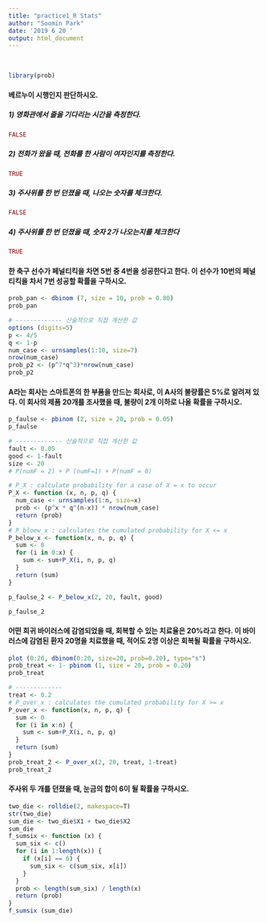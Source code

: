 ```yaml
---
title: "practice1_R Stats"
author: "Soomin Park"
date: '2019 6 20 '
output: html_document
---
```

<br> 
```r
library(prob)
```


#### 베르누이 시행인지 판단하시오.
##### 1) 영화관에서 줄을 기다리는 시간을 측정한다.  
```r
FALSE
```

##### 2) 전화가 왔을 때, 전화를 한 사람이 여자인지를 측정한다.
```r
TRUE
```

##### 3) 주사위를 한 번 던졌을 때, 나오는 숫자를 체크한다.
```r
FALSE
```

##### 4) 주사위를 한 번 던졌을 때, 숫자 2가 나오는지를 체크한다
```r
TRUE
```


#### 한 축구 선수가 페널티킥을 차면 5번 중 4번을 성공한다고 한다. 이 선수가 10번의 페널티킥을 차서 7번 성공할 확률을 구하시오.
```r
prob_pan <- dbinom (7, size = 10, prob = 0.80)
prob_pan

# ------------- 산술적으로 직접 계산한 값
options (digits=5)
p <- 4/5 
q <- 1-p
num_case <- urnsamples(1:10, size=7) 
nrow(num_case)
prob_p2 <- (p^7*q^3)*nrow(num_case)
prob_p2

```

#### A라는 회사는 스마트폰의 한 부품을 만드는 회사로, 이 A사의 불량률은 5%로 알려져 있다. 이 회사의 제품 20개를 조사했을 때, 불량이 2개 이하로 나올 확률을 구하시오.
```r
p_faulse <- pbinom (2, size = 20, prob = 0.05)
p_faulse

# ------------- 산술적으로 직접 계산한 값
fault <- 0.05
good <- 1-fault 
size <- 20
# P(numF = 2) + P (numF=1) + P(numF = 0)

# P_X : calculate probability for a case of X = x to occur
P_X <- function (x, n, p, q) {
  num_case <- urnsamples(1:n, size=x)
  prob <- (p^x * q^(n-x)) * nrow(num_case)
  return (prob)
}
# P_bloew_x : calculates the cumulated probability for X <= x  
P_below_x <- function(x, n, p, q) {
  sum <- 0
  for (i in 0:x) {
    sum <- sum+P_X(i, n, p, q)
  }
  return (sum)
}

p_faulse_2 <- P_below_x(2, 20, fault, good)

p_faulse_2
```


#### 어떤 희귀 바이러스에 감염되었을 때, 회복할 수 있는 치료율은 20%라고 한다. 이 바이러스에 감염된 환자 20명을 치료했을 때, 적어도 2명 이상은 회복될 확률을 구하시오.

```r
plot (0:20, dbinom(0:20, size=20, prob=0.20), type="s")
prob_treat <- 1- pbinom (1, size = 20, prob = 0.20)
prob_treat

# -------------
treat <- 0.2
# P_over_x : calculates the cumulated probability for X >= x  
P_over_x <- function(x, n, p, q) {
  sum <- 0
  for (i in x:n) {
    sum <- sum+P_X(i, n, p, q)
  }
  return (sum)
}
prob_treat_2 <- P_over_x(2, 20, treat, 1-treat)
prob_treat_2
```


#### 주사위 두 개를 던졌을 때, 눈금의 합이 6이 될 확률을 구하시오.
```r
two_die <- rolldie(2, makespace=T)
str(two_die)
sum_die <- two_die$X1 + two_die$X2
sum_die
f_sumsix <- function (x) {
  sum_six <- c()
  for (i in 1:length(x)) {
    if (x[i] == 6) {
      sum_six <- c(sum_six, x[i])
    }
  }
  prob <- length(sum_six) / length(x)
  return (prob)
}
f_sumsix (sum_die)
  
```



